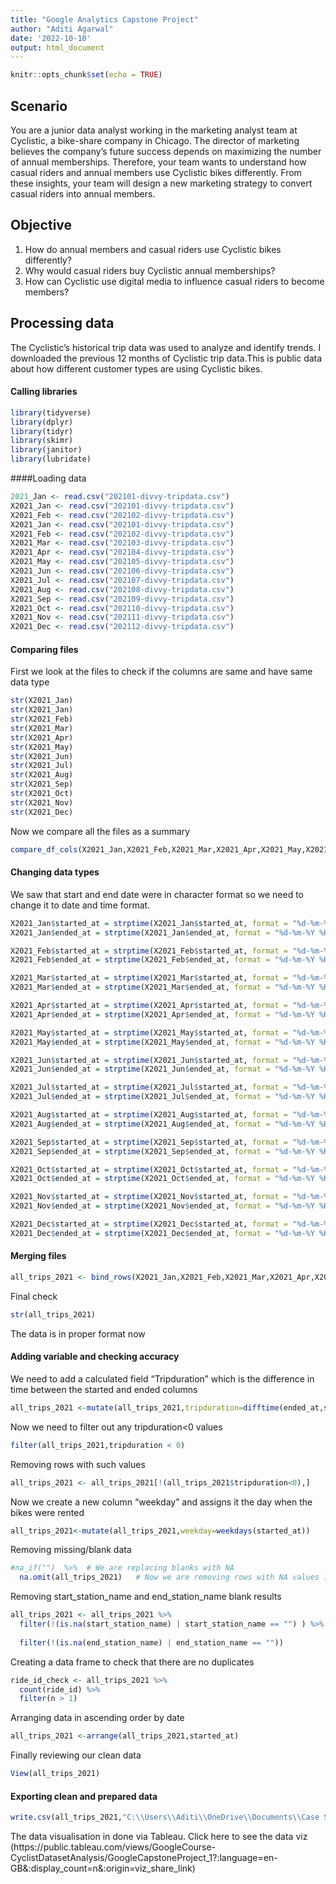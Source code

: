 ---
title: "Google Analytics Capstone Project"
author: "Aditi Agarwal"
date: '2022-10-10'
output: html_document
---

```{r setup, include=FALSE}
knitr::opts_chunk$set(echo = TRUE)
```

##  Scenario 

You are a junior data analyst working in the marketing analyst team at Cyclistic, a bike-share company in Chicago. 
The director of marketing believes the company’s future success depends on maximizing the number of annual memberships. Therefore, your team wants to understand how casual riders and annual members use Cyclistic bikes differently. From these insights, your team will design a new marketing strategy to convert casual riders into annual members.  

## Objective
1. How do annual members and casual riders use Cyclistic bikes differently? 
2. Why would casual riders buy Cyclistic annual memberships? 
3. How can Cyclistic use digital media to influence casual riders to become members? 

## Processing data
The Cyclistic’s historical trip data was used to analyze and identify trends. I downloaded the previous 12 months of Cyclistic trip data.This is public data about how different customer types are using Cyclistic bikes.

#### Calling libraries
```{r results='hide', message=FALSE}
library(tidyverse)
library(dplyr)
library(tidyr)
library(skimr)
library(janitor)
library(lubridate)
```

####Loading data 
```{r }
2021_Jan <- read.csv("202101-divvy-tripdata.csv")
X2021_Jan <- read.csv("202101-divvy-tripdata.csv")
X2021_Feb <- read.csv("202102-divvy-tripdata.csv")
X2021_Jan <- read.csv("202101-divvy-tripdata.csv")
X2021_Feb <- read.csv("202102-divvy-tripdata.csv")
X2021_Mar <- read.csv("202103-divvy-tripdata.csv")
X2021_Apr <- read.csv("202104-divvy-tripdata.csv")
X2021_May <- read.csv("202105-divvy-tripdata.csv")
X2021_Jun <- read.csv("202106-divvy-tripdata.csv")
X2021_Jul <- read.csv("202107-divvy-tripdata.csv")
X2021_Aug <- read.csv("202108-divvy-tripdata.csv")
X2021_Sep <- read.csv("202109-divvy-tripdata.csv")
X2021_Oct <- read.csv("202110-divvy-tripdata.csv")
X2021_Nov <- read.csv("202111-divvy-tripdata.csv")
X2021_Dec <- read.csv("202112-divvy-tripdata.csv")
```

#### Comparing files

First we look at the files to check if the columns are same and have same data type
```{r}
str(X2021_Jan)
str(X2021_Jan)
str(X2021_Feb)
str(X2021_Mar)
str(X2021_Apr)
str(X2021_May)
str(X2021_Jun)
str(X2021_Jul)
str(X2021_Aug)
str(X2021_Sep)
str(X2021_Oct)
str(X2021_Nov)
str(X2021_Dec)
```

Now we compare all the files as a summary 
```{r}
compare_df_cols(X2021_Jan,X2021_Feb,X2021_Mar,X2021_Apr,X2021_May,X2021_Jun,X2021_Jul,X2021_Aug,X2021_Sep,X2021_Oct,X2021_Nov,X2021_Dec)
```

#### Changing data types
We saw that start and end date were in character format so we need to change it to date and time format. 
```{r}
X2021_Jan$started_at = strptime(X2021_Jan$started_at, format = "%d-%m-%Y %H:%M")
X2021_Jan$ended_at = strptime(X2021_Jan$ended_at, format = "%d-%m-%Y %H:%M")

X2021_Feb$started_at = strptime(X2021_Feb$started_at, format = "%d-%m-%Y %H:%M")
X2021_Feb$ended_at = strptime(X2021_Feb$ended_at, format = "%d-%m-%Y %H:%M")

X2021_Mar$started_at = strptime(X2021_Mar$started_at, format = "%d-%m-%Y %H:%M")
X2021_Mar$ended_at = strptime(X2021_Mar$ended_at, format = "%d-%m-%Y %H:%M")

X2021_Apr$started_at = strptime(X2021_Apr$started_at, format = "%d-%m-%Y %H:%M")
X2021_Apr$ended_at = strptime(X2021_Apr$ended_at, format = "%d-%m-%Y %H:%M")

X2021_May$started_at = strptime(X2021_May$started_at, format = "%d-%m-%Y %H:%M")
X2021_May$ended_at = strptime(X2021_May$ended_at, format = "%d-%m-%Y %H:%M")

X2021_Jun$started_at = strptime(X2021_Jun$started_at, format = "%d-%m-%Y %H:%M")
X2021_Jun$ended_at = strptime(X2021_Jun$ended_at, format = "%d-%m-%Y %H:%M")

X2021_Jul$started_at = strptime(X2021_Jul$started_at, format = "%d-%m-%Y %H:%M")
X2021_Jul$ended_at = strptime(X2021_Jul$ended_at, format = "%d-%m-%Y %H:%M")

X2021_Aug$started_at = strptime(X2021_Aug$started_at, format = "%d-%m-%Y %H:%M")
X2021_Aug$ended_at = strptime(X2021_Aug$ended_at, format = "%d-%m-%Y %H:%M")

X2021_Sep$started_at = strptime(X2021_Sep$started_at, format = "%d-%m-%Y %H:%M")
X2021_Sep$ended_at = strptime(X2021_Sep$ended_at, format = "%d-%m-%Y %H:%M")

X2021_Oct$started_at = strptime(X2021_Oct$started_at, format = "%d-%m-%Y %H:%M")
X2021_Oct$ended_at = strptime(X2021_Oct$ended_at, format = "%d-%m-%Y %H:%M")

X2021_Nov$started_at = strptime(X2021_Nov$started_at, format = "%d-%m-%Y %H:%M")
X2021_Nov$ended_at = strptime(X2021_Nov$ended_at, format = "%d-%m-%Y %H:%M")

X2021_Dec$started_at = strptime(X2021_Dec$started_at, format = "%d-%m-%Y %H:%M")
X2021_Dec$ended_at = strptime(X2021_Dec$ended_at, format = "%d-%m-%Y %H:%M")

```

#### Merging files
```{r}
all_trips_2021 <- bind_rows(X2021_Jan,X2021_Feb,X2021_Mar,X2021_Apr,X2021_May,X2021_Jun,X2021_Jul,X2021_Aug,X2021_Sep,X2021_Oct,X2021_Nov,X2021_Dec)

```

Final check
```{r}
str(all_trips_2021)
```

The data is in proper format now 


#### Adding variable and checking accuracy 

We need to add a calculated field "Tripduration" which is the difference in time between the started and ended columns
```{r}
all_trips_2021 <-mutate(all_trips_2021,tripduration=difftime(ended_at,started_at,units = "secs"))
```

Now we need to filter out any tripduration<0 values
```{r}
filter(all_trips_2021,tripduration < 0)
```

Removing rows with such values 
```{r}
all_trips_2021 <- all_trips_2021[!(all_trips_2021$tripduration<0),]
```

Now we create a new column "weekday" and assigns it the day when the bikes were rented 
```{r}
all_trips_2021<-mutate(all_trips_2021,weekday=weekdays(started_at))
```

Removing missing/blank data
```{r}
#na_if("")  %>%  # We are replacing blanks with NA
  na.omit(all_trips_2021)   # Now we are removing rows with NA values in any column
```

Removing start_station_name and end_station_name blank results 
```{r}
all_trips_2021 <- all_trips_2021 %>%
  filter(!(is.na(start_station_name) | start_station_name == "") ) %>% 
  
  filter(!(is.na(end_station_name) | end_station_name == ""))
```

Creating a data frame to check that there are no duplicates 
```{r}
ride_id_check <- all_trips_2021 %>%
  count(ride_id) %>%
  filter(n > 1)
```

Arranging data in ascending order by date 
```{r}
all_trips_2021 <-arrange(all_trips_2021,started_at)
```

Finally reviewing our clean data
```{r}
View(all_trips_2021)
```

#### Exporting clean and prepared data 
```{r}
write.csv(all_trips_2021,"C:\\Users\\Aditi\\OneDrive\\Documents\\Case Study\\all_trips_2021.csv")
```

The data visualisation in done via Tableau. 
Click here to see the data viz (https://public.tableau.com/views/GoogleCourse-CyclistDatasetAnalysis/GoogleCapstoneProject_1?:language=en-GB&:display_count=n&:origin=viz_share_link)
